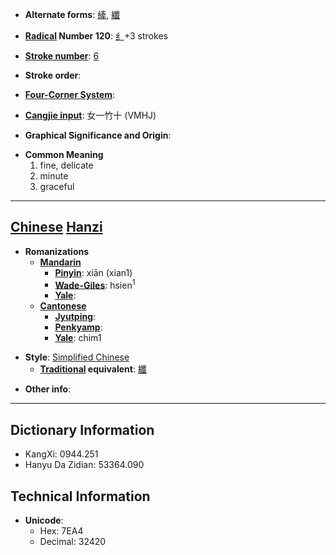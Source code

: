 * '''Alternate forms''': [[縴]], [[纖]]

* '''[[Wiktionary:Chinese radical index| Radical]] Number 120''': [[Wiktionary:Chinese radical index 纟|纟]]+3 strokes

* '''[[Wiktionary:Chinese total strokes index|Stroke number]]''': [[Wiktionary:Chinese total strokes index 6|6]]

* '''Stroke order''': 

* '''[[Wiktionary:Chinese four corner index|Four-Corner System]]''': 

* '''[[Wiktionary:Chinese Cangjie index|Cangjie input]]''': 女一竹十 (VMHJ)

* '''Graphical Significance and Origin''': 

* '''Common Meaning'''
*#fine, delicate
*# minute
*# graceful


----

== [[Chinese]] [[Hanzi]] ==

* '''Romanizations'''
** '''[[Mandarin]]'''
*** '''[[Pinyin]]''': xiān (xian1)
*** '''[[Wade-Giles]]''': hsien<sup>1</sup>
*** '''[[Yale]]''': 
** '''[[Cantonese]]'''
*** '''[[Jyutping]]''':
*** '''[[Penkyamp]]''': 
*** '''[[Yale]]''': chim1

* '''Style''': [[Simplified Chinese]] 
** '''[[Traditional Chinese|Traditional]] equivalent''': [[纖]]

* '''Other info''': 

----

== Dictionary Information ==

* KangXi: 0944.251
* Hanyu Da Zidian: 53364.090

== Technical Information ==

* '''Unicode''':
** Hex: 7EA4
** Decimal: 32420